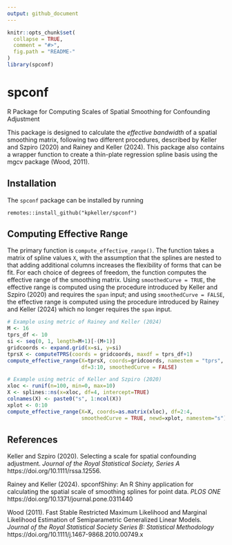 ```yaml
---
output: github_document
---
```


<!-- README.md is generated from README.Rmd. Please edit that file -->

```r
knitr::opts_chunk$set(
  collapse = TRUE,
  comment = "#>",
  fig.path = "README-"
)
library(spconf)
```


# spconf

R Package for Computing Scales of Spatial Smoothing for Confounding Adjustment

This package is designed to calculate the *effective bandwidth* of a spatial smoothing matrix, following two different procedures, described by Keller and Szpiro (2020) and Rainey and Keller (2024). This package also contains a wrapper function to create a thin-plate regression spline basis using the mgcv package (Wood, 2011).


## Installation

The `spconf` package can be installed by running

```
remotes::install_github("kpkeller/spconf")
```

## Computing Effective Range

The primary function is `compute_effective_range()`. The function takes a matrix of spline values `X`, with the assumption that the splines are nested to that adding additional columns increases the flexibility of forms that can be fit.  For each choice of degrees of freedom, the function computes the effective range of the smoothing matrix. Using `smoothedCurve = TRUE`, the effective range is computed using the procedure introduced by Keller and Szpiro (2020) and requires the `span` input; and using `smoothedCurve = FALSE`, the effective range is computed using the procedure introduced by Rainey and Keller (2024) which no longer requires the `span` input.


```r
# Example using metric of Rainey and Keller (2024)
M <- 16
tprs_df <- 10
si <- seq(0, 1, length=M+1)[-(M+1)]
gridcoords <- expand.grid(x=si, y=si)
tprsX <- computeTPRS(coords = gridcoords, maxdf = tprs_df+1)
compute_effective_range(X=tprsX, coords=gridcoords, namestem = "tprs",
                        df=3:10, smoothedCurve = FALSE)

# Example using metric of Keller and Szpiro (2020)
xloc <- runif(n=100, min=0, max=10)
X <- splines::ns(x=xloc, df=4, intercept=TRUE)
colnames(X) <- paste0("s", 1:ncol(X))
xplot <- 0:10
compute_effective_range(X=X, coords=as.matrix(xloc), df=2:4, 
                        smoothedCurve = TRUE, newd=xplot, namestem="s")

```

## References

Keller and Szpiro (2020). Selecting a scale for spatial confounding adjustment. *Journal of the Royal Statistical Society, Series A*  https://doi.org/10.1111/rssa.12556. 

Rainey and Keller (2024). spconfShiny: An R Shiny application for calculating the spatial scale of smoothing splines for point data. *PLOS ONE* https://doi.org/10.1371/journal.pone.0311440

Wood (2011). Fast Stable Restricted Maximum Likelihood and Marginal Likelihood Estimation of Semiparametric Generalized Linear Models. *Journal of the Royal Statistical Society Series B: Statistical Methodology* https://doi.org/10.1111/j.1467-9868.2010.00749.x







